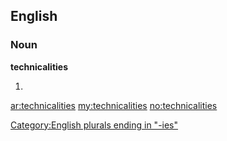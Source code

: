 ==English==

===Noun===
'''technicalities'''

# {{plural of|[[technicality]]}}

[[Category:English plurals ending in "-ies"]]

[[ar:technicalities]]
[[my:technicalities]]
[[no:technicalities]]